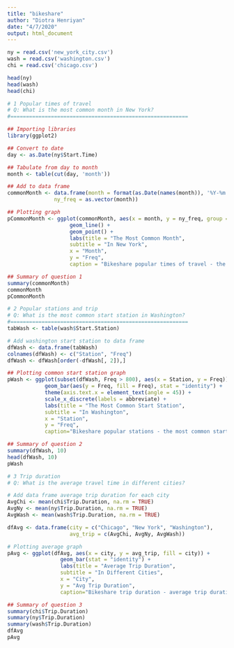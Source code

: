 ```yaml
---
title: "bikeshare"
author: "Diotra Henriyan"
date: "4/7/2020"
output: html_document
---
```


```r
ny = read.csv('new_york_city.csv')
wash = read.csv('washington.csv')
chi = read.csv('chicago.csv')

head(ny)
head(wash)
head(chi)
```

```r
# 1 Popular times of travel
# Q: What is the most common month in New York?
#=========================================================

## Importing libraries
library(ggplot2)

## Convert to date
day <- as.Date(ny$Start.Time)

## Tabulate from day to month
month <- table(cut(day, 'month'))

## Add to data frame
commonMonth <- data.frame(month = format(as.Date(names(month)), '%Y-%m'),
               ny_freq = as.vector(month))

## Plotting graph
pCommonMonth <- ggplot(commonMonth, aes(x = month, y = ny_freq, group = 1, color = ny_freq)) +
                    geom_line() +
                    geom_point() +
                    labs(title = "The Most Common Month",
                    subtitle = "In New York",
                    x = "Month",
                    y = "Freq",
                    caption = "Bikeshare popular times of travel - the most common month in New York")

## Summary of question 1
summary(commonMonth)
commonMonth
pCommonMonth
```

```r
# 2 Popular stations and trip
# Q: What is the most common start station in Washington?
#=========================================================
tabWash <- table(wash$Start.Station)

# Add washington start station to data frame
dfWash <- data.frame(tabWash)
colnames(dfWash) <- c("Station", "Freq")
dfWash <- dfWash[order(-dfWash[, 2]),]

## Plotting common start station graph
pWash <- ggplot(subset(dfWash, Freq > 800), aes(x = Station, y = Freq)) +
            geom_bar(aes(y = Freq, fill = Freq), stat = "identity") +
            theme(axis.text.x = element_text(angle = 45)) +
            scale_x_discrete(labels = abbreviate) +
            labs(title = "The Most Common Start Station",
            subtitle = "In Washington",
            x = "Station",
            y = "Freq",
            caption="Bikeshare popular stations - the most common start station in Washington")

## Summary of question 2
summary(dfWash, 10)
head(dfWash, 10)
pWash
```

```r
# 3 Trip duration
# Q: What is the average travel time in different cities?

# Add data frame average trip duration for each city
AvgChi <- mean(chi$Trip.Duration, na.rm = TRUE)
AvgNy <- mean(ny$Trip.Duration, na.rm = TRUE)
AvgWash <- mean(wash$Trip.Duration, na.rm = TRUE)

dfAvg <- data.frame(city = c("Chicago", "New York", "Washington"),
                    avg_trip = c(AvgChi, AvgNy, AvgWash))

# Plotting average graph
pAvg <- ggplot(dfAvg, aes(x = city, y = avg_trip, fill = city)) +
                 geom_bar(stat = "identity") +
                 labs(title = "Average Trip Duration",
                 subtitle = "In Different Cities",
                 x = "City",
                 y = "Avg Trip Duration",
                 caption="Bikeshare trip duration - average trip duration in different cities")

## Summary of question 3
summary(chi$Trip.Duration)
summary(ny$Trip.Duration)
summary(wash$Trip.Duration)
dfAvg
pAvg
```


